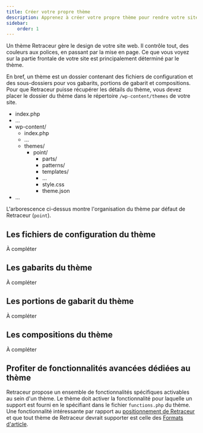 ```yaml
---
title: Créer votre propre thème
description: Apprenez à créer votre propre thème pour rendre votre site personnel vraiment unique
sidebar:
    order: 1
---
```



Un thème Retraceur gère le design de votre site web. Il contrôle tout, des couleurs aux polices, en passant par la mise en page. Ce que vous voyez sur la partie frontale de votre site est principalement déterminé par le thème.

En bref, un thème est un dossier contenant des fichiers de configuration et des sous-dossiers pour vos gabarits, portions de gabarit et compositions. Pour que Retraceur puisse récupérer les détails du thème, vous devez placer le dossier du thème dans le répertoire `/wp-content/themes` de votre site.

<FileTree>

- index.php
- ...
- wp-content/
  - index.php
  - ...
  - themes/
    - point/
      - parts/
      - patterns/
      - templates/
      - ...
      - style.css
      - theme.json
- ...

</FileTree>

L'arborescence ci-dessus montre l'organisation du thème par défaut de Retraceur (`point`).

## Les fichiers de configuration du thème

À compléter

## Les gabarits du thème

À compléter

## Les portions de gabarit du thème

À compléter

## Les compositions du thème

À compléter

## Profiter de fonctionnalités avancées dédiées au thème

Retraceur propose un ensemble de fonctionnalités spécifiques activables au sein d'un thème. Le thème doit activer la fonctionnalité pour laquelle un support est fourni en le spécifiant dans le fichier `functions.php` du thème. Une fonctionnalité intéressante par rapport au [positionnement de Retraceur](https://retraceur.github.io/fr/about/) et que tout thème de Retraceur devrait supporter est celle des [Formats d'article](./post-formats).